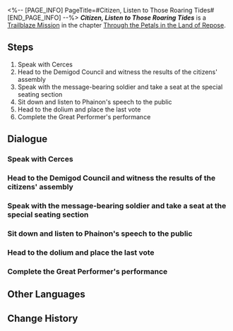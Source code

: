 <%-- [PAGE_INFO]
PageTitle=#Citizen, Listen to Those Roaring Tides#
[END_PAGE_INFO] --%>
{{Stub|Dialogue.}}
{{Mission Infobox
|id            = 1040308
|title         = 
|image         = Mission Citizen, Listen to Those Roaring Tides.png{{subst:void|<!--$UPLOAD:<<SpriteOutput/Chronicle/1040308.png>-<Mission Citizen, Listen to Those Roaring Tides.png>-<Fate's Atlas Images>>-->}}
|type          = Trailblaze
|event_name    = 
|chapter       = Through the Petals in the Land of Repose
|requirements  = [[Trailblaze Mission]] ''[[Ferryman, Ferry Me Across the Stream of Souls]]'' completed
|summary       = As the fifteenth Entry Hour approached its end, Phainon, on behalf of the Chrysos Heirs, delivered a stirring speech urging the continuation of the Flame-Chase Journey at the citizens' assembly, earning widespread approval. Anaxa's soul, witnessing the twin within Kephale's mind, realized that finishing the journey would make him a Titan of Era Nova. With that, he cast his final shard, securing the assembly's vote to proceed with the journey. After betraying the Council, Anaxa revealed his sin of blasphemy and told the citizens that the Council had committed the same crime as he did.
|characters    = Aglaea; Anaxa; Caenis; Military Runner; Trailblazer
|startLocation = [[Amphoreus]] - [["Demigod Council" Dawncloud]]
|world         = Amphoreus
|area          = "Demigod Council" Dawncloud
|prev          = Ferryman, Ferry Me Across the Stream of Souls
|next          = Scholar, Let Us Meet Again Before the Gates of Truth
|rewards       = Trailblaze EXP*500; Stellar Jade*60; Traveler's Guide*3; Refined Aether*3; Celestial Ambrosia*120; Credit*40,000
}}
'''''Citizen, Listen to Those Roaring Tides''''' is a [[Trailblaze Mission]] in the chapter [[Through the Petals in the Land of Repose]].

==Steps==
# Speak with Cerces
# Head to the Demigod Council and witness the results of the citizens' assembly
# Speak with the message-bearing soldier and take a seat at the special seating section
# Sit down and listen to Phainon's speech to the public
# Head to the dolium and place the last vote
# Complete the Great Performer's performance

<!--
==Gameplay Notes==

--><!--
==Trial Character==

-->
==Dialogue==
{{Stub Dialogue}}
===Speak with Cerces{{subst:void|<!--104030801-->}}===
{{Mission Description|type=trailblaze|location="Demigod Council" Dawncloud|The citizens' assembly on the matter of "Pausing the Flame-Chase Journey" is coming to an end. Soon, everyone will witness what "vote-decided tomorrow" they will experience.<br />Your fifteen Entry Hours are done. The last performance is about to begin.}}
{{Dialogue Start}}
:{{tx}}
{{Dialogue End}}

===Head to the Demigod Council and witness the results of the citizens' assembly{{subst:void|<!--104030802-->}}===
{{Dialogue Start}}
:{{tx}}
{{Dialogue End}}

===Speak with the message-bearing soldier and take a seat at the special seating section{{subst:void|<!--104030803-->}}===
{{Dialogue Start}}
:{{tx}}
{{Dialogue End}}

===Sit down and listen to Phainon's speech to the public{{subst:void|<!--104030804-->}}===
{{Dialogue Start}}
:{{tx}}
{{Dialogue End}}

===Head to the dolium and place the last vote{{subst:void|<!--104030809-->}}===
{{Mission Description|type=trailblaze|location="Demigod Council" Dawncloud|update|The citizens' assembly on the matter of "Pausing the Flame-Chase Journey" is coming to an end. Soon, everyone will witness what "vote-decided tomorrow" they will experience.<br />You hold the last ceramic shard that will decide Amphoreus's fate. Where will your vote fall?}}
{{Dialogue Start}}
:{{tx}}
{{Dialogue End}}

===Complete the Great Performer's performance{{subst:void|<!--104030807-->}}===
{{Mission Description|type=trailblaze|location="Demigod Council" Dawncloud|update|The citizens' assembly on the matter of "Pausing the Flame-Chase Journey" is coming to an end. Soon, everyone will witness what "vote-decided tomorrow" they will experience.<br />How foolish, trying to decide the fate of the world through votes when the apocalypse looms... Your professional ethics demand that you give these fools an education.}}
{{Dialogue Start}}
:{{tx}}
{{Dialogue End}}

==Other Languages==
{{Other Languages
|en   = Citizen, Listen to Those Roaring Tides
|zhs  = 公民啊，倾听那汹涌潮声
|zht  = 公民啊，傾聽那洶湧潮聲
|ja   = 市民よ、激浪に耳を傾けよ
|ko   = 시민이여, 거센 파도 소리를 들어라
|es   = Ciudadano, escucha las mareas turbulentas
|fr   = Ô citoyens, écoutez le grondement des marées déchaînées
|ru   = О гражданин, услышь шум волн
|th   = พลเมืองเอ๋ย จงฟังเสียงคลื่นโหมซัด
|vi   = Công Dân, Hãy Lắng Nghe Tiếng Sóng Dâng Trào
|de   = O Bürger, lausche jenen tosenden Gezeiten
|id   = Warga Sekalian, Dengarlah Deru Ombak yang Mengamuk
|pt   = Cidadão, Escute as Marés Rugindo
}}

==Change History==
{{Change History|3.2}}

